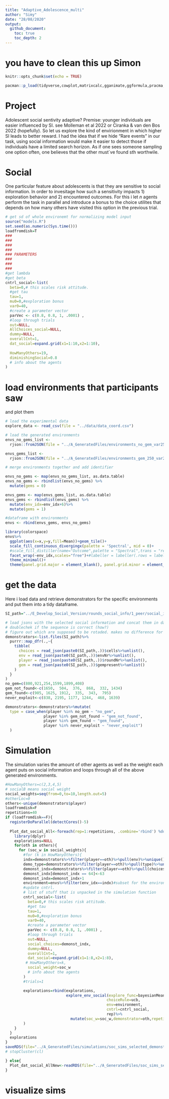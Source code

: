 ```yaml
---
title: "Adaptive_Adolescence_multi"
author: "Simy"
date: "28/08/2020"
output:
  github_document:
    toc: true
    toc_depth: 2
---
```


# you have to clean this up Simon

```r
knitr::opts_chunk$set(echo = TRUE)

pacman::p_load(tidyverse,cowplot,matrixcalc,gganimate,ggformula,pracma,doParallel,viridis,adespatial)
```

# Project
Adolescent social sentivity adaptive?
Premise: younger individuals are easier influenced by SI. see Molleman et al 2022 or Ciranka & van den Bos 2022 (hopefully).
So let us explore the kind of envirionment in which higher SI leads to better reward.
I had the idea that if we hide "Rare events" in our task, using social information would make it easier to detect those if individuals have a limited search horizon. As if one sees someone sampling one option often, one believes that the other must´ve found sth worthwile.

# Social

One particular feature about adolescents is that they are sensitive to social information. In order to invesitage how such a sensitivity impacts 1) exploration behavior and 2) encountered outcomes. For this i let _n_ agents perform the task in parallel and introduce a bonus to the choice utilites that depends on how many others have visited this option in the previous trial.

```r
# get sd of whole environemt for normalizing model input
source("models.R")
set.seed(as.numeric(Sys.time()))
loadfromdisk=T
###
###
###
###
### PARAMETERS
###
###
###
#get lambda
#get beta
cntrl_social<-list(
  beta=0,# this scales risk attitude.
  #get tau
  tau=1,
  mu0=0,#exploration bonus
  var0=40,
  #create a parameter vector
  parVec <- c(0.8, 0.8, 1, .0001) ,
  #loop through trials
  out=NULL,
  AllChoices_social=NULL,
  dummy=NULL,
  overallCnt=1,
  dat_social=expand.grid(x1=1:10,x2=1:10),
  
  HowManyOthers=19,
  diminishingSocial=0.8
  # info about the agents
)

```

# load environments that participants saw
and plot them
```r

# load the experimental data
explore_data <- read_csv(file = "../data/data_coord.csv")

# load the generated environments
envs_no_gems_list <-
  rjson::fromJSON(file = "../A_GeneratedFiles/environments_no_gem_var25max.json") # max gem value: 250; variance: 25

envs_gems_list <-
  rjson::fromJSON(file = "../A_GeneratedFiles/environments_gem_250_var25max.json") # max gem value: 250; variance: 25

# merge environments together and add identifier

envs_no_gems <- map(envs_no_gems_list, as.data.table)
envs_no_gems <- rbindlist(envs_no_gems) %>% 
  mutate(gems = 0)

envs_gems <- map(envs_gems_list, as.data.table)
envs_gems <- rbindlist(envs_gems) %>%
  mutate(env_idx=env_idx+6)%>%
  mutate(gems = 1)

#dataframe with environments
envs <- rbind(envs_gems, envs_no_gems)

library(colorspace)
envs%>%
  ggplot(aes(x=x,y=y,fill=Mean))+geom_tile()+
  scale_fill_continuous_divergingx(palette = 'Spectral', mid = 0)+
  #scale_fill_distiller(name="Outcome",palette = "Spectral",trans = "reverse")+
  facet_wrap(~env_idx,scales="free")+#labeller = labeller(.rows = label_both, .cols = label_both))+
  theme_minimal()+
  theme(panel.grid.major = element_blank(), panel.grid.minor = element_blank(),aspect.ratio = 1)

```

# get the data
Here i load data and retrieve demonstrators for the specific environments and put them into a tidy dataframe. 
```r
SI_path="../E_Develop_Social_Version/rounds_social_info/1_peer/social_info_json/"

# load jsons with the selected social information and concat them in dataframe.
# doublechek if the sequence is correct (how?)
# figure out which are supposed to be rotaded. makes no difference for the simulation
demonstrators<-list.files(SI_path)%>%
  purrr::map_dfr(.,~{
    tibble(
      choices = read_json(paste0(SI_path,.))$cells%>%unlist(),
      env = read_json(paste0(SI_path,.))$envNr%>%unlist(),
      player = read_json(paste0(SI_path,.))$roundNr%>%unlist(),
      gem = read_json(paste0(SI_path,.))$gempresent%>%unlist()
    )
  }
)
no_gem=c(800,921,254,1599,1899,408)
gem_not_found<-c(1650,  504,  376,  868,  332, 1434)
gem_found<-c(905, 1625, 1912,  335,  343,  795)
never_exploit<-c(838, 2195, 1177, 1244,  468, 1639)

demonstrators<-demonstrators%>%mutate(
  type = case_when(player %in% no_gem ~ "no_gem",
                 player %in% gem_not_found ~ "gem_not_found",
                 player %in% gem_found ~ "gem_found",
                 player %in% never_exploit ~ "never_exploit")
  )

```

# Simulation
The simulation varies the amount of other agents as well as the weight each agent puts on social information and loops through all of the above generated environments.

```r
#HowManyOthers=c(2,3,4,5)
# socialB means social weight
social_weights=seq(from=0,to=10,length.out=5)
#otherLoc=0
others<-unique(demonstrators$player)
loadfromdisk=F
repetitions=40
if (loadfromdisk==F){
  registerDoParallel(detectCores()-5)
  
  Plot_dat_social_All<-foreach(rep=1:repetitions, .combine='rbind') %dopar%{
    library(dplyr)
    explorations=NULL
    for(oth in others){
      for (soc_w in social_weights){
        #for (k in HowManyOthers){
        indx=demonstrators%>%filter(player==oth)%>%pull(env)%>%unique()# find environment of demonstrator
        demo_type=demonstrators%>%filter(player==oth)%>%pull(type)%>%unique()
        demonst_indx=demonstrators%>%filter(player==oth)%>%pull(choices)#%>%unique()
        demonst_indx[demonst_indx == 64]<-63
        demonst_indx=demonst_indx+1
        environment=envs%>%filter(env_idx==indx)#subset for the environment seen by the demonstrator
        #update cntrl.
        # list of stuff that is unpacked in the simulation function
        cntrl_social<-list(
          beta=0,# this scales risk attitude.
          #get tau
          tau=1,
          mu0=0,#exploration bonus
          var0=40,
          #create a parameter vector
          parVec <- c(0.8, 0.8, 1, .0001) ,
          #loop through trials
          out=NULL,
          social_choices=demonst_indx,
          dummy=NULL,
          overallCnt=1,
          dat_social=expand.grid(x1=1:8,x2=1:8),
         # HowManyOthers=k,
          social_weight=soc_w
          # info about the agents
        )
        #trials=1

        explorations=rbind(explorations,
                           explore_env_social(explore_func=bayesianMeanTracker,
                                             choiceRule=ucb,
                                             env=environment,
                                             cntrl=cntrl_social,
                                             rep)%>%
                             mutate(soc_w=soc_w,demonstrator=oth,repetition=rep,env=indx,type=demo_type)
        )
    }
  }
  explorations
}
saveRDS(file="../A_GeneratedFiles/simulations/soc_sims_selected_demonstrator.rds",object=Plot_dat_social_All)
# stopCluster(cl)

} else{
  Plot_dat_social_AllNew<-readRDS(file="../A_GeneratedFiles/soc_sims_selected_demonstrator.rds")
}
```


# visualize sims

```r

```



